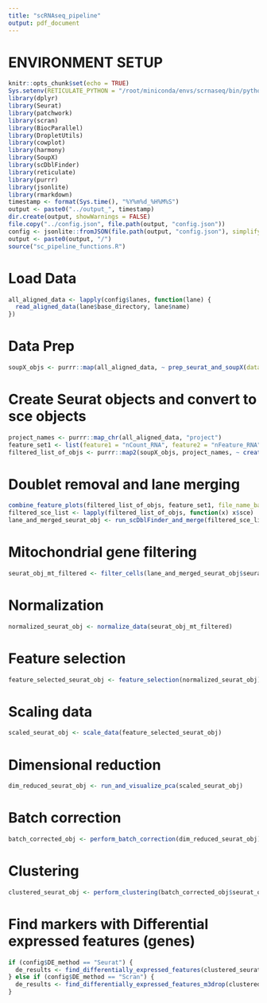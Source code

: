 ```yaml
---
title: "scRNAseq_pipeline"
output: pdf_document
---
```


# ENVIRONMENT SETUP

```r
knitr::opts_chunk$set(echo = TRUE)
Sys.setenv(RETICULATE_PYTHON = "/root/miniconda/envs/scrnaseq/bin/python")
library(dplyr)
library(Seurat)
library(patchwork)
library(scran)
library(BiocParallel)
library(DropletUtils)
library(cowplot)
library(harmony)
library(SoupX)
library(scDblFinder)
library(reticulate)
library(purrr)
library(jsonlite)
library(rmarkdown)
timestamp <- format(Sys.time(), "%Y%m%d_%H%M%S")
output <- paste0("../output_", timestamp)
dir.create(output, showWarnings = FALSE)
file.copy("../config.json", file.path(output, "config.json"))
config <- jsonlite::fromJSON(file.path(output, "config.json"), simplifyDataFrame = FALSE)
output <- paste0(output, "/")
source("sc_pipeline_functions.R")
```

# Load Data
```r
all_aligned_data <- lapply(config$lanes, function(lane) {
  read_aligned_data(lane$base_directory, lane$name)
})
```

# Data Prep
```r
soupX_objs <- purrr::map(all_aligned_data, ~ prep_seurat_and_soupX(data.raw = .x$raw, data = .x$filtered, project = .x$project), .names = purrr::map_chr(all_data, "project"))
```

# Create Seurat objects and convert to sce objects
```r
project_names <- purrr::map_chr(all_aligned_data, "project")
feature_set1 <- list(feature1 = "nCount_RNA", feature2 = "nFeature_RNA")
filtered_list_of_objs <- purrr::map2(soupX_objs, project_names, ~ create_seurat_and_sce(out = .x$out, project = .y, feature_set = feature_set1))
```

# Doublet removal and lane merging
```r
combine_feature_plots(filtered_list_of_objs, feature_set1, file_name_base = "post_soupx_qc")
filtered_sce_list <- lapply(filtered_list_of_objs, function(x) x$sce)
lane_and_merged_seurat_obj <- run_scDblFinder_and_merge(filtered_sce_list)
```

# Mitochondrial gene filtering
```r
seurat_obj_mt_filtered <- filter_cells(lane_and_merged_seurat_obj$seurat_obj)
```

# Normalization
```r
normalized_seurat_obj <- normalize_data(seurat_obj_mt_filtered)
```

# Feature selection
```r
feature_selected_seurat_obj <- feature_selection(normalized_seurat_obj)
```

# Scaling data
```r
scaled_seurat_obj <- scale_data(feature_selected_seurat_obj)
```

# Dimensional reduction
```r
dim_reduced_seurat_obj <- run_and_visualize_pca(scaled_seurat_obj)
```

# Batch correction
```r
batch_corrected_obj <- perform_batch_correction(dim_reduced_seurat_obj)
```

# Clustering 
```r
clustered_seurat_obj <- perform_clustering(batch_corrected_obj$seurat_obj)
```

# Find markers with Differential expressed features (genes)
```r
if (config$DE_method == "Seurat") {
  de_results <- find_differentially_expressed_features(clustered_seurat_obj)
} else if (config$DE_method == "Scran") {
  de_results <- find_differentially_expressed_features_m3drop(clustered_seurat_obj)
}
```